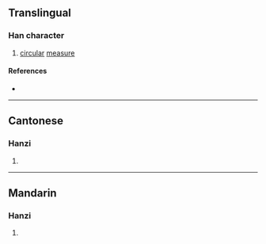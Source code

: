 {{also|弳}}
{{character info/new}}
==Translingual==

===Han character===
{{Han char|rn=57|rad=弓|as=05|sn=8|four=|canj=NNOM|ids=⿰弓𢀖}}

# [[circular]] [[measure]]

====References====
* {{Han ref|kx=0358.031|hdz=20994.071|uh=5F2A|ud=24362}}

----

==Cantonese==

===Hanzi===
{{yue-hanzi|jyut=[[ging3]]|y=ging3}}

# {{defn|lang=yue|sort=弓07}}

----

==Mandarin==

===Hanzi===
{{cmn-hanzi|tra=弳|pin=[[jìng]] ([[jing4]])|wg=ching<sup>4</sup>}}

# {{defn|lang=cmn|sort=弓05}}